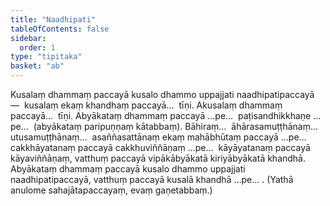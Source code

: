 ```yaml
---
title: "Naadhipati"
tableOfContents: false
sidebar:
  order: 1
type: "tipitaka"
basket: "ab"
---
```



<DynamicBreadcrumb />

<Division number="144">

<Paragraph number="520">
Kusalaṃ dhammaṃ paccayā kusalo dhammo uppajjati naadhipatipaccayā—  kusalaṃ ekaṃ khandhaṃ paccayā…  tīṇi.
</Paragraph>

<Paragraph number="521">
Akusalaṃ dhammaṃ paccayā…  tīṇi.
</Paragraph>

<Paragraph number="522">
Abyākataṃ dhammaṃ paccayā …pe…  paṭisandhikkhaṇe …pe…  (abyākataṃ paripuṇṇaṃ kātabbaṃ). Bāhiraṃ…  āhārasamuṭṭhānaṃ…  utusamuṭṭhānaṃ…  asaññasattānaṃ ekaṃ mahābhūtaṃ paccayā …pe…  cakkhāyatanaṃ paccayā cakkhuviññāṇaṃ …pe…  kāyāyatanaṃ paccayā kāyaviññāṇaṃ, vatthuṃ paccayā vipākābyākatā kiriyābyākatā khandhā.
</Paragraph>

<Paragraph number="523">
Abyākataṃ dhammaṃ paccayā kusalo dhammo uppajjati naadhipatipaccayā, vatthuṃ paccayā kusalā khandhā …pe… .
</Paragraph>

<Paragraph number="524">
(Yathā anulome sahajātapaccayaṃ, evaṃ gaṇetabbaṃ.)
</Paragraph>
</Division>